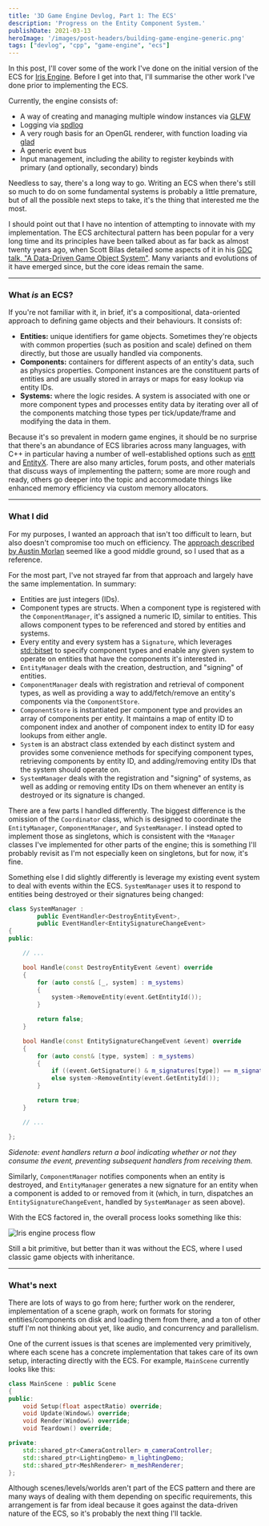 ```yaml
---
title: '3D Game Engine Devlog, Part 1: The ECS'
description: 'Progress on the Entity Component System.'
publishDate: 2021-03-13
heroImage: '/images/post-headers/building-game-engine-generic.png'
tags: ["devlog", "cpp", "game-engine", "ecs"]
---
```


In this post, I'll cover some of the work I've done on the initial version of the ECS for [Iris Engine](https://github.com/Riari/iris-engine). Before I get into that, I'll summarise the other work I've done prior to implementing the ECS.

Currently, the engine consists of:

- A way of creating and managing multiple window instances via [GLFW](https://www.glfw.org)
- Logging via [spdlog](https://github.com/gabime/spdlog)
- A very rough basis for an OpenGL renderer, with function loading via [glad](https://glad.dav1d.de/)
- A generic event bus
- Input management, including the ability to register keybinds with primary (and optionally, secondary) binds

Needless to say, there's a long way to go. Writing an ECS when there's still so much to do on some fundamental systems is probably a little premature, but of all the possible next steps to take, it's the thing that interested me the most.

I should point out that I have no intention of attempting to innovate with my implementation. The ECS architectural pattern has been popular for a very long time and its principles have been talked about as far back as almost twenty years ago, when Scott Bilas detailed some aspects of it in his [GDC talk, "A Data-Driven Game Object System"](https://www.gamedevs.org/uploads/data-driven-game-object-system.pdf). Many variants and evolutions of it have emerged since, but the core ideas remain the same.

---

### What _is_ an ECS?

If you're not familiar with it, in brief, it's a compositional, data-oriented approach to defining game objects and their behaviours. It consists of:

- **Entities:** unique identifiers for game objects. Sometimes they're objects with common properties (such as position and scale) defined on them directly, but those are usually handled via components.
- **Components:** containers for different aspects of an entity's data, such as physics properties. Component instances are the constituent parts of entities and are usually stored in arrays or maps for easy lookup via entity IDs.
- **Systems:** where the logic resides. A system is associated with one or more component types and processes entity data by iterating over all of the components matching those types per tick/update/frame and modifying the data in them.

Because it's so prevalent in modern game engines, it should be no surprise that there's an abundance of ECS libraries across many languages, with C++ in particular having a number of well-established options such as [entt](https://github.com/skypjack/entt) and [EntityX](https://github.com/alecthomas/entityx). There are also many articles, forum posts, and other materials that discuss ways of implementing the pattern; some are more rough and ready, others go deeper into the topic and accommodate things like enhanced memory efficiency via custom memory allocators.

---

### What I did

For my purposes, I wanted an approach that isn't too difficult to learn, but also doesn't compromise too much on efficiency. The [approach described by Austin Morlan](https://austinmorlan.com/posts/entity_component_system/) seemed like a good middle ground, so I used that as a reference.

For the most part, I've not strayed far from that approach and largely have the same implementation. In summary:

- Entities are just integers (IDs).
- Component types are structs. When a component type is registered with the `ComponentManager`, it's assigned a numeric ID, similar to entities. This allows component types to be referenced and stored by entities and systems.
- Every entity and every system has a `Signature`, which leverages [std::bitset](https://en.cppreference.com/w/cpp/utility/bitset) to specify component types and enable any given system to operate on entities that have the components it's interested in.
- `EntityManager` deals with the creation, destruction, and "signing" of entities.
- `ComponentManager` deals with registration and retrieval of component types, as well as providing a way to add/fetch/remove an entity's components via the `ComponentStore`.
- `ComponentStore` is instantiated per component type and provides an array of components per entity. It maintains a map of entity ID to component index and another of component index to entity ID for easy lookups from either angle.
- `System` is an abstract class extended by each distinct system and provides some convenience methods for specifying component types, retrieving components by entity ID, and adding/removing entity IDs that the system should operate on.
- `SystemManager` deals with the registration and "signing" of systems, as well as adding or removing entity IDs on them whenever an entity is destroyed or its signature is changed.

There are a few parts I handled differently. The biggest difference is the omission of the `Coordinator` class, which is designed to coordinate the `EntityManager`, `ComponentManager`, and `SystemManager`. I instead opted to implement those as singletons, which is consistent with the `*Manager` classes I've implemented for other parts of the engine; this is something I'll probably revisit as I'm not especially keen on singletons, but for now, it's fine.

Something else I did slightly differently is leverage my existing event system to deal with events within the ECS. `SystemManager` uses it to respond to entities being destroyed or their signatures being changed:

```cpp
class SystemManager :
        public EventHandler<DestroyEntityEvent>,
        public EventHandler<EntitySignatureChangeEvent>
{
public:

    // ...

    bool Handle(const DestroyEntityEvent &event) override
    {
        for (auto const& [_, system] : m_systems)
        {
            system->RemoveEntity(event.GetEntityId());
        }

        return false;
    }

    bool Handle(const EntitySignatureChangeEvent &event) override
    {
        for (auto const& [type, system] : m_systems)
        {
            if ((event.GetSignature() & m_signatures[type]) == m_signatures[type]) system->AddEntity(event.GetEntityId());
            else system->RemoveEntity(event.GetEntityId());
        }

        return true;
    }

    // ...

};
```
_Sidenote: event handlers return a bool indicating whether or not they consume the event, preventing subsequent handlers from receiving them._

Similarly, `ComponentManager` notifies components when an entity is destroyed, and `EntityManager` generates a new signature for an entity when a component is added to or removed from it (which, in turn, dispatches an `EntitySignatureChangeEvent`, handled by `SystemManager` as seen above).

With the ECS factored in, the overall process looks something like this:

<Image src={processFlowImage.src} alt="Iris engine process flow" />

Still a bit primitive, but better than it was without the ECS, where I used classic game objects with inheritance.

---

### What's next

There are lots of ways to go from here; further work on the renderer, implementation of a scene graph, work on formats for storing entities/components on disk and loading them from there, and a ton of other stuff I'm not thinking about yet, like audio, and concurrency and parallelism.

One of the current issues is that scenes are implemented very primitively, where each scene has a concrete implementation that takes care of its own setup, interacting directly with the ECS. For example, `MainScene` currently looks like this:

```cpp
class MainScene : public Scene
{
public:
    void Setup(float aspectRatio) override;
    void Update(Window&) override;
    void Render(Window&) override;
    void Teardown() override;

private:
    std::shared_ptr<CameraController> m_cameraController;
    std::shared_ptr<LightingDemo> m_lightingDemo;
    std::shared_ptr<MeshRenderer> m_meshRenderer;
};
```

Although scenes/levels/worlds aren't part of the ECS pattern and there are many ways of dealing with them depending on specific requirements, this arrangement is far from ideal because it goes against the data-driven nature of the ECS, so it's probably the next thing I'll tackle.